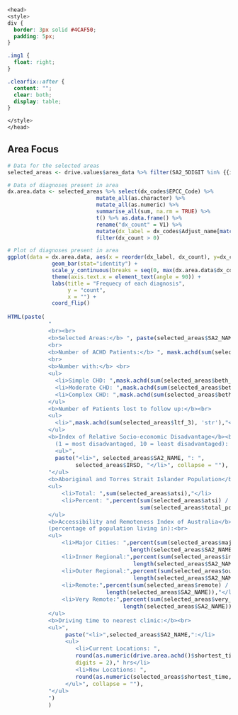 &nbsp;  
&nbsp;  
&nbsp; 

```css
<head>
<style>
div {
  border: 3px solid #4CAF50;
  padding: 5px;
}

.img1 {
  float: right;
}

.clearfix::after {
  content: "";
  clear: both;
  display: table;
}

</style>
</head>
```

<div class = "clearfix">
## Area Focus 

``` r
# Data for the selected areas
selected_areas <- drive.values$area_data %>% filter(SA2_5DIGIT %in% {{i}})
```

<div class = "img1">

``` r
# Data of diagnoses present in area
dx.area.data <- selected_areas %>% select(dx_codes$EPCC_Code) %>% 
                            mutate_all(as.character) %>%
                            mutate_all(as.numeric) %>%
                            summarise_all(sum, na.rm = TRUE) %>%
                            t() %>% as.data.frame() %>%
                            rename("dx_count" = V1) %>% 
                            mutate(dx_label = dx_codes$Adjust_name[match(row.names(.), dx_codes$EPCC_Code)]) %>%
                            filter(dx_count > 0)

# Plot of diagnoses present in area
ggplot(data = dx.area.data, aes(x = reorder(dx_label, dx_count), y=dx_count)) + 
              geom_bar(stat="identity") +
              scale_y_continuous(breaks = seq(0, max(dx.area.data$dx_count), 1)) +
              theme(axis.text.x = element_text(angle = 90)) +
              labs(title = "Frequecy of each diagnosis", 
                   y = "count",
                   x = "") +
              coord_flip()
```
</div>

<div style= "font-size: 15px;">
``` r
HTML(paste(
            "
            <br><br>
            <b>Selected Areas:</b> ", paste(selected_areas$SA2_NAME, collapse = ', '), "<br>
            <br>
            <b>Number of ACHD Patients:</b> ", mask.achd(sum(selected_areas$ACHD_count), 'str'),"<br>
            <br>
            <b>Number with:</b> <br>
            <ul>
              <li>Simple CHD: ",mask.achd(sum(selected_areas$beth_1), 'str'),"</li>
              <li>Moderate CHD: ",mask.achd(sum(selected_areas$beth_2), 'str'),"</li> 
              <li>Complex CHD: ",mask.achd(sum(selected_areas$beth_3), 'str'),"</li>
            </ul>
            <b>Number of Patients lost to follow up:</b><br> 
            <ul>
              <li>",mask.achd(sum(selected_areas$ltf_3), 'str'),"</li>
            </ul>
            <b>Index of Relative Socio-economic Disadvantage</b><br>
              (1 = most disadvantaged, 10 = least disadvantaged): <br>
              <ul>",
              paste("<li>", selected_areas$SA2_NAME, ": ", 
                    selected_areas$IRSD, "</li>", collapse = ""),
            "</ul>
            <b>Aboriginal and Torres Strait Islander Population</b><br>
            <ul>
                <li>Total: ",sum(selected_areas$atsi),"</li>
                <li>Percent: ",percent(sum(selected_areas$atsi) / 
                                       sum(selected_areas$total_pop)),"</li>
            </ul>
            <b>Accessibility and Remoteness Index of Australia</b><br>
            (percentage of population living in):<br>  
            <ul>
                <li>Major Cities: ",percent(sum(selected_areas$major_cities) / 
                                    length(selected_areas$SA2_NAME)),"</li>
                <li>Inner Regional:",percent(sum(selected_areas$inner_regional) / 
                                     length(selected_areas$SA2_NAME)),"</li>
                <li>Outer Regional:",percent(sum(selected_areas$outer_regional) / 
                                     length(selected_areas$SA2_NAME)),"</li> 
                <li>Remote:",percent(sum(selected_areas$remote) / 
                             length(selected_areas$SA2_NAME)),"</li>
                <li>Very Remote:",percent(sum(selected_areas$very_remote) / 
                                  length(selected_areas$SA2_NAME)),"</li>
            </ul>
            <b>Driving time to nearest clinic:</b><br> 
            <ul>",
                 paste("<li>",selected_areas$SA2_NAME,":</li>  
                 <ul>
                    <li>Current Locations: ", 
                    round(as.numeric(drive.area.achd()$shortest_time[drive.area.achd()$SA2_5DIGIT %in% drive.values$map.clicks], 'hours'), 
                    digits = 2)," hrs</li>
                    <li>New Locations: ", 
                    round(as.numeric(selected_areas$shortest_time, 'hours'), digits = 2)," hrs</li>
                 </ul>", collapse = ""),   
            "</ul>
            ")
            )
```
</div>

</div>

